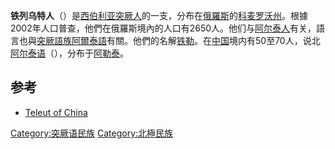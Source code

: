 '''铁列乌特人'''（{{lang|en|Teleut}}）是[[西伯利亚|西伯利亚]][[突厥人|突厥人]]的一支，分布在[[俄羅斯|俄羅斯]]的[[科麦罗沃州|科麦罗沃州]]。根據2002年人口普查，他們在俄羅斯境內的人口有2650人。他们与[[阿尔泰人|阿尔泰人]]有关，語言也與[[突厥語族|突厥語族]][[阿爾泰語|阿爾泰語]]有關。他們的名解[[铁勒|铁勒]]。在[[中国|中国]]境内有50至70人，说北[[阿尔泰语|阿尔泰语]]（{{SIL|atv}}），分布于[[阿勒泰|阿勒泰]]。

==参考==
* [http://www.joshuaproject.net/people-profile.php?rog3=CH&peo3=15323 Teleut of China]

{{突厥语民族}}

{{Authority control}}
[[Category:突厥语民族|Category:突厥语民族]]
[[Category:北極民族|Category:北極民族]]